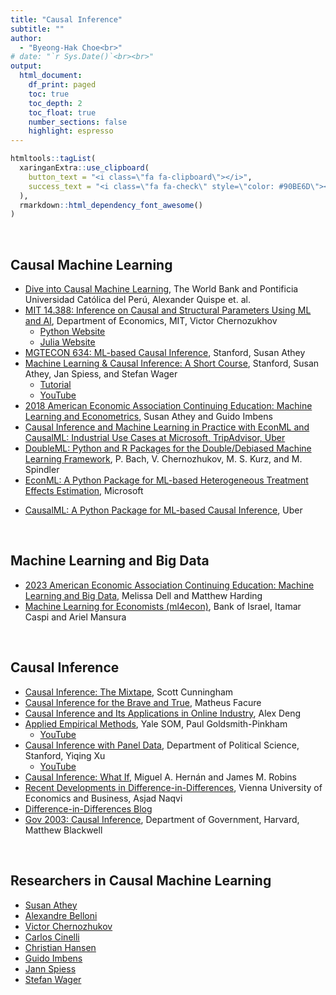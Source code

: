 ```yaml
---
title: "Causal Inference"
subtitle: "" 
author: 
  - "Byeong-Hak Choe<br>"
# date: "`r Sys.Date()`<br><br>"
output: 
  html_document:
    df_print: paged
    toc: true
    toc_depth: 2
    toc_float: true
    number_sections: false
    highlight: espresso
---
```

```r
htmltools::tagList(
  xaringanExtra::use_clipboard(
    button_text = "<i class=\"fa fa-clipboard\"></i>",
    success_text = "<i class=\"fa fa-check\" style=\"color: #90BE6D\"></i>",
  ),
  rmarkdown::html_dependency_font_awesome()
)

```


<br>


## Causal Machine Learning
<div class="br2"></div>

- [Dive into Causal Machine Learning](https://d2cml-ai.github.io/d2cml.ai/){target="_blank"}, The World Bank and Pontificia Universidad Católica del Perú, Alexander Quispe et. al.
<div class="br2"></div>

- [MIT 14.388: Inference on Causal and Structural Parameters Using ML and AI](https://d2cml-ai.github.io/14.388_r/intro.html){target="_blank"}, Department of Economics, MIT, Victor Chernozukhov
  - [Python Website](https://d2cml-ai.github.io/14.388_py/intro.html){target="_blank"}
  - [Julia Website](https://d2cml-ai.github.io/14.388_jl/intro.html){target="_blank"}
<div class="br2"></div>

- [MGTECON 634: ML-based Causal Inference](https://d2cml-ai.github.io/mgtecon634_py/md/intro.html){target="_blank"}, Stanford, Susan Athey
<div class="br2"></div>

- [Machine Learning & Causal Inference: A Short Course](https://www.gsb.stanford.edu/faculty-research/centers-initiatives/sil/research/methods/ai-machine-learning/short-course){target="_blank"}, Stanford, Susan Athey, Jan Spiess, and Stefan Wager
  - [Tutorial](https://gsbdbi.github.io/ml_tutorial/)
  - [YouTube](https://www.youtube.com/playlist?list=PLxq_lXOUlvQAoWZEqhRqHNezS30lI49G-){target="_blank"}
<div class="br2"></div>


- [2018 American Economic Association Continuing Education: Machine Learning and Econometrics](https://www.aeaweb.org/conference/cont-ed/2018-webcasts){target="_blank"}, Susan Athey and Guido Imbens
<div class="br2"></div>



- [Causal Inference and Machine Learning in Practice with EconML and CausalML: Industrial Use Cases at Microsoft, TripAdvisor, Uber](https://causal-machine-learning.github.io/kdd2021-tutorial/){target="_blank"}
<div class="br2"></div>

- [DoubleML: Python and R Packages for the Double/Debiased Machine Learning Framework](https://docs.doubleml.org){target="_blank"}, P. Bach, V. Chernozhukov, M. S. Kurz, and M. Spindler
<div class="br2"></div>

- [EconML: A Python Package for ML-based Heterogeneous Treatment Effects Estimation](https://github.com/Microsoft/EconML){target="_blank"}, Microsoft

<div class="br2"></div>

- [CausalML: A Python Package for ML-based Causal Inference](https://github.com/uber/causalml){target="_blank"}, Uber



<br>

## Machine Learning and Big Data
<div class="br2"></div>


- [2023 American Economic Association Continuing Education: Machine Learning and Big Data](https://www.aeaweb.org/conference/cont-ed/2023-webcasts){target="_blank"}, Melissa Dell and Matthew Harding
<div class="br2"></div>

- [Machine Learning for Economists (ml4econ)](https://ml4econ.github.io/course-spring2019/index.html){target="_blank"}, Bank of Israel, Itamar Caspi and Ariel Mansura
<div class="br2"></div>


<br>

## Causal Inference

<div class="br2"></div>

- [Causal Inference: The Mixtape](https://mixtape.scunning.com){target="_blank"}, Scott Cunningham
<div class="br2"></div>

- [Causal Inference for the Brave and True](https://matheusfacure.github.io/python-causality-handbook/landing-page.html){target="_blank"}, Matheus Facure
<div class="br2"></div>

- [Causal Inference and Its Applications in Online Industry](https://alexdeng.github.io/causal/){target="_blank"}, Alex Deng
<div class="br2"></div>

- [Applied Empirical Methods](https://github.com/paulgp/applied-methods-phd){target="_blank"}, Yale SOM, Paul Goldsmith-Pinkham
  - [YouTube](https://www.youtube.com/playlist?list=PLWWcL1M3lLlojLTSVf2gGYQ_9TlPyPbiJ){target="_blank"}
<div class="br2"></div>

- [Causal Inference with Panel Data](https://yiqingxu.org/teaching/){target="_blank"}, Department of Political Science, Stanford, Yiqing Xu
  - [YouTube](https://www.youtube.com/playlist?list=PLo0lw6BstMGZQqx_r1GnOETkFYihCgve9){target="_blank"}
<div class="br2"></div>

- [Causal Inference: What If](https://www.hsph.harvard.edu/miguel-hernan/causal-inference-book/){target="_blank"}, Miguel A. Hernán and James M. Robins
<div class="br2"></div>

- [Recent Developments in Difference-in-Differences](https://asjadnaqvi.github.io/DiD/){target="_blank"}, Vienna University of Economics and Business, Asjad Naqvi
<div class="br2"></div>

- [Difference-in-Differences Blog](https://diff.healthpolicydatascience.org){target="_blank"}
<div class="br2"></div>


- [Gov 2003: Causal Inference](https://mattblackwell.github.io/gov2003-f21-site/){target="_blank"}, Department of Government, Harvard, Matthew Blackwell


<br>

## Researchers in Causal Machine Learning
<div class="br2"></div>

- [Susan Athey](https://www.gsb.stanford.edu/faculty-research/faculty/susan-athey){target="_blank"}
<div class="br2"></div>
- [Alexandre Belloni](https://people.duke.edu/~abn5/belloni-index.html){target="_blank"}
<div class="br2"></div>
- [Victor Chernozhukov](https://www.mit.edu/~vchern/){target="_blank"}
<div class="br2"></div>
- [Carlos Cinelli](https://carloscinelli.com){target="_blank"}
<div class="br2"></div>
- [Christian Hansen](https://voices.uchicago.edu/christianhansen/){target="_blank"}
<div class="br2"></div>
- [Guido Imbens](https://www.gsb.stanford.edu/faculty-research/faculty/guido-w-imbens){
target="_blank"}<div class="br2"></div>
- [Jann Spiess](https://scholar.harvard.edu/spiess){target="_blank"}
<div class="br2"></div>
- [Stefan Wager](https://web.stanford.edu/~swager/index.html)


